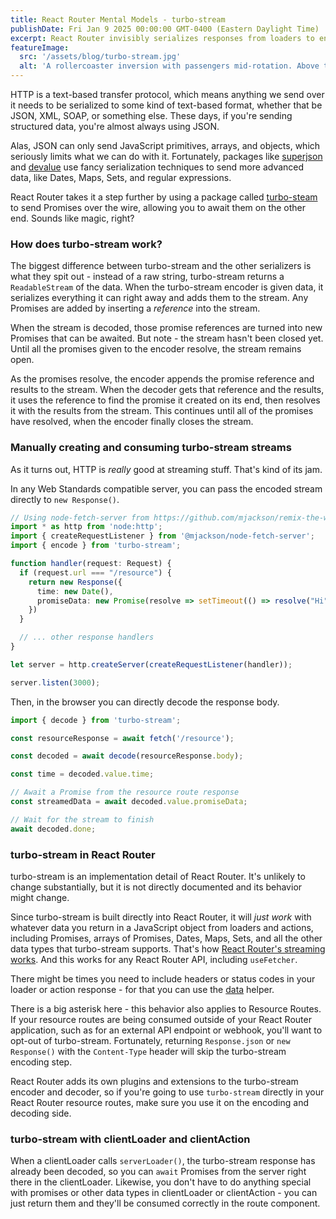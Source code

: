 ```yaml
---
title: React Router Mental Models - turbo-stream
publishDate: Fri Jan 9 2025 00:00:00 GMT-0400 (Eastern Daylight Time)
excerpt: React Router invisibly serializes responses from loaders to enable powerful data transfer over the wire.
featureImage:
  src: '/assets/blog/turbo-stream.jpg'
  alt: 'A rollercoaster inversion with passengers mid-rotation. Above the rollercoaster is a large sign that says "Turbo"'
---
```



HTTP is a text-based transfer protocol, which means anything we send over it needs to be serialized to some kind of text-based format, whether that be JSON, XML, SOAP, or something else. These days, if you're sending structured data, you're almost always using JSON.

Alas, JSON can only send JavaScript primitives, arrays, and objects, which seriously limits what we can do with it. Fortunately, packages like [superjson](https://www.npmjs.com/package/superjson) and [devalue](https://github.com/rich-harris/devalue) use fancy serialization techniques to send more advanced data, like Dates, Maps, Sets, and regular expressions.

React Router takes it a step further by using a package called [turbo-steam](https://github.com/jacob-ebey/turbo-stream) to send Promises over the wire, allowing you to await them on the other end. Sounds like magic, right?

### How does turbo-stream work?

The biggest difference between turbo-stream and the other serializers is what they spit out - instead of a raw string, turbo-stream returns a `ReadableStream` of the data. When the turbo-stream encoder is given data, it serializes everything it can right away and adds them to the stream. Any Promises are added by inserting a _reference_ into the stream.

When the stream is decoded, those promise references are turned into new Promises that can be awaited. But note - the stream hasn't been closed yet. Until all the promises given to the encoder resolve, the stream remains open.

As the promises resolve, the encoder appends the promise reference and results to the stream. When the decoder gets that reference and the results, it uses the reference to find the promise it created on its end, then resolves it with the results from the stream. This continues until all of the promises have resolved, when the encoder finally closes the stream.

### Manually creating and consuming turbo-stream streams

As it turns out, HTTP is _really_ good at streaming stuff. That's kind of its jam.

In any Web Standards compatible server, you can pass the encoded stream directly to `new Response()`.

```ts
// Using node-fetch-server from https://github.com/mjackson/remix-the-web/tree/main/packages/node-fetch-server
import * as http from 'node:http';
import { createRequestListener } from '@mjackson/node-fetch-server';
import { encode } from 'turbo-stream';

function handler(request: Request) {
  if (request.url === "/resource") {
    return new Response({
      time: new Date(),
      promiseData: new Promise(resolve => setTimeout(() => resolve("Hi"), 1000))
    })
  }

  // ... other response handlers
}

let server = http.createServer(createRequestListener(handler));

server.listen(3000);
```

Then, in the browser you can directly decode the response body.

```ts
import { decode } from 'turbo-stream';

const resourceResponse = await fetch('/resource');

const decoded = await decode(resourceResponse.body);

const time = decoded.value.time;

// Await a Promise from the resource route response
const streamedData = await decoded.value.promiseData;

// Wait for the stream to finish
await decoded.done;
```

### turbo-stream in React Router

<Aside mode="info">
turbo-stream is an implementation detail of React Router. It's unlikely to change substantially, but it is not directly documented and its behavior might change.
</Aside>

Since turbo-stream is built directly into React Router, it will _just work_ with whatever data you return in a JavaScript object from loaders and actions, including Promises, arrays of Promises, Dates, Maps, Sets, and all the other data types that turbo-stream supports.  That's how [React Router's streaming works](https://reactrouter.com/how-to/suspense). And this works for any React Router API, including `useFetcher`.

There might be times you need to include headers or status codes in your loader or action response - for that you can use the [data](https://reactrouter.com/how-to/headers#1-wrap-your-return-value-in-data) helper.

There is a big asterisk here - this behavior also applies to Resource Routes. If your resource routes are being consumed outside of your React Router application, such as for an external API endpoint or webhook, you'll want to opt-out of turbo-stream. Fortunately, returning  `Response.json` or `new Response()` with the `Content-Type` header will skip the turbo-stream encoding step.

<Aside mode="warning">

React Router adds its own plugins and extensions to the turbo-stream encoder and decoder, so if you're going to use `turbo-stream` directly in your React Router resource routes, make sure you use it on the encoding and decoding side.

</Aside>

### turbo-stream with clientLoader and clientAction

When a clientLoader calls `serverLoader()`, the turbo-stream response has already been decoded, so you can `await` Promises from the server right there in the clientLoader. Likewise, you don't have to do anything special with promises or other data types in clientLoader or clientAction - you can just return them and they'll be consumed correctly in the route component.

